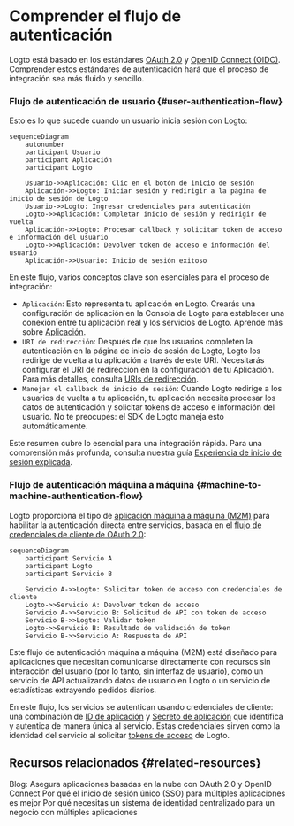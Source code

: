 # Comprender el flujo de autenticación

Logto está basado en los estándares [OAuth 2.0](https://auth.wiki/oauth-2.0) y [OpenID Connect (OIDC)](https://auth.wiki/openid-connect). Comprender estos estándares de autenticación hará que el proceso de integración sea más fluido y sencillo.

### Flujo de autenticación de usuario \{#user-authentication-flow}

Esto es lo que sucede cuando un usuario inicia sesión con Logto:

```mermaid
sequenceDiagram
    autonumber
    participant Usuario
    participant Aplicación
    participant Logto

    Usuario->>Aplicación: Clic en el botón de inicio de sesión
    Aplicación->>Logto: Iniciar sesión y redirigir a la página de inicio de sesión de Logto
    Usuario->>Logto: Ingresar credenciales para autenticación
    Logto->>Aplicación: Completar inicio de sesión y redirigir de vuelta
    Aplicación->>Logto: Procesar callback y solicitar token de acceso e información del usuario
    Logto->>Aplicación: Devolver token de acceso e información del usuario
    Aplicación->>Usuario: Inicio de sesión exitoso
```

En este flujo, varios conceptos clave son esenciales para el proceso de integración:

- `Aplicación`: Esto representa tu aplicación en Logto. Crearás una configuración de aplicación en la Consola de Logto para establecer una conexión entre tu aplicación real y los servicios de Logto. Aprende más sobre [Aplicación](/integrate-logto/application-data-structure/#introduction).
- `URI de redirección`: Después de que los usuarios completen la autenticación en la página de inicio de sesión de Logto, Logto los redirige de vuelta a tu aplicación a través de este URI. Necesitarás configurar el URI de redirección en la configuración de tu Aplicación. Para más detalles, consulta [URIs de redirección](/integrate-logto/application-data-structure/#redirect-uris).
- `Manejar el callback de inicio de sesión`: Cuando Logto redirige a los usuarios de vuelta a tu aplicación, tu aplicación necesita procesar los datos de autenticación y solicitar tokens de acceso e información del usuario. No te preocupes: el SDK de Logto maneja esto automáticamente.

Este resumen cubre lo esencial para una integración rápida. Para una comprensión más profunda, consulta nuestra guía [Experiencia de inicio de sesión explicada](/concepts/sign-in-experience/).

### Flujo de autenticación máquina a máquina \{#machine-to-machine-authentication-flow}

Logto proporciona el tipo de [aplicación máquina a máquina (M2M)](/quick-starts/m2m) para habilitar la autenticación directa entre servicios, basada en el [flujo de credenciales de cliente de OAuth 2.0](https://auth.wiki/client-credentials-flow):

```mermaid
sequenceDiagram
    participant Servicio A
    participant Logto
    participant Servicio B

    Servicio A->>Logto: Solicitar token de acceso con credenciales de cliente
    Logto->>Servicio A: Devolver token de acceso
    Servicio A->>Servicio B: Solicitud de API con token de acceso
    Servicio B->>Logto: Validar token
    Logto->>Servicio B: Resultado de validación de token
    Servicio B->>Servicio A: Respuesta de API
```

Este flujo de autenticación máquina a máquina (M2M) está diseñado para aplicaciones que necesitan comunicarse directamente con recursos sin interacción del usuario (por lo tanto, sin interfaz de usuario), como un servicio de API actualizando datos de usuario en Logto o un servicio de estadísticas extrayendo pedidos diarios.

En este flujo, los servicios se autentican usando credenciales de cliente: una combinación de [ID de aplicación](/integrate-logto/application-data-structure/#application-id) y [Secreto de aplicación](/integrate-logto/application-data-structure/#application-secret) que identifica y autentica de manera única al servicio. Estas credenciales sirven como la identidad del servicio al solicitar [tokens de acceso](https://auth.wiki/access-token) de Logto.

## Recursos relacionados \{#related-resources}

<Url href="https://blog.logto.io/secure-cloud-apps-with-oauth-and-openid-connect">
  Blog: Asegura aplicaciones basadas en la nube con OAuth 2.0 y OpenID Connect
</Url>

<Url href="https://blog.logto.io/sso-is-better">
  Por qué el inicio de sesión único (SSO) para múltiples aplicaciones es mejor
</Url>

<Url href="https://blog.logto.io/centralized-identity-system">
  Por qué necesitas un sistema de identidad centralizado para un negocio con múltiples aplicaciones
</Url>
